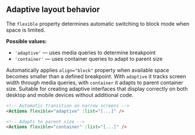 ## Adaptive layout behavior

The `flexible` property determines automatic switching to block mode when space is limited.

**Possible values:**

- `'adaptive'` — uses media queries to determine breakpoint
- `'container'` — uses container queries to adapt to parent size

Automatically applies `align="block"` property when available space becomes smaller than a defined breakpoint. With `adaptive` it tracks screen width through media queries, with `container` it adapts to parent container size. Suitable for creating adaptive interfaces that display correctly on both desktop and mobile devices without additional code.

```html
<!-- Automatic transition on narrow screens -->
<Actions flexible="adaptive" :list="[...]" />

<!-- Adapts to parent size -->
<Actions flexible="container" :list="[...]" />
```

